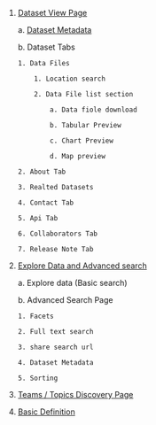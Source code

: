 1.  [Dataset View Page](user-guide/dataset-view-pages)

    a. [Dataset Metadata](user-guide/dataset-view-pages#Dataset-Metadata)

    b. Dataset Tabs

        1. Data Files

            1. Location search

            2. Data File list section

                a. Data fiole download

                b. Tabular Preview

                c. Chart Preview

                d. Map preview

        2. About Tab

        3. Realted Datasets

        4. Contact Tab

        5. Api Tab

        6. Collaborators Tab

        7. Release Note Tab

2.  [Explore Data and Advanced search](user-guide/explore-data-and-advance-search)

    a. Explore data (Basic search)

    b. Advanced Search Page

        1. Facets

        2. Full text search

        3. share search url

        4. Dataset Metadata

        5. Sorting

3.  [Teams / Topics Discovery Page](user-guide/teams-topics)

4.  [Basic Definition](user-guide/basic-definition)
